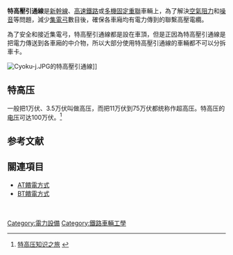 '''特高壓引通線'''是[[新幹線|新幹線]]、[[高速鐵路|高速鐵路]]或[[機車重聯|多機固定重聯]]車輛上，為了解決[[空氣阻力|空氣阻力]]和[[噪音|噪音]]等問題，減少[[集電弓|集電弓]]數目後，確保各車廂均有電力傳到的聯繫高壓電纜。

為了安全和接近集電弓，特高壓引通線都是設在車頂，但是正因為特高壓引通線是把電力傳送到各車廂的中介物，所以大部分使用特高壓引通線的車輛都不可以分拆車卡。

[[File:Cyoku-j.JPG|thumb]]的特高壓引通線]]

==特高压==
一般把1万伏、3.5万伏叫做高压，而把11万伏到75万伏都统称作超高压。特高压的[[电压|电压]]可达100万伏。<ref>[http://www.sgcc.com.cn/ztzl/tgyzl/tgyzs/226409.shtml 特高压知识之旅] {{Wayback|url=http://www.sgcc.com.cn/ztzl/tgyzl/tgyzs/226409.shtml |date=20170509163639 }}</ref>

==参考文献==
{{reflist}}

== 關連項目 ==
*[[AT饋電方式|AT饋電方式]]
*[[BT饋電方式|BT饋電方式]]
　
[[Category:電力設備|Category:電力設備]]
[[Category:鐵路車輛工學|Category:鐵路車輛工學]]